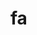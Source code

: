 # fa


<ul className="grid grid-cols-1 md:grid-cols-2 lg:grid-cols-3 xl:grid-cols-4 gap-4 -ml-6">
<ReferenceCard
    title="balance"
    description="Balance Sheet."
    url="/v4/platform/reference/fa/balance"
    command="true"
/>
<ReferenceCard
    title="balance_growth"
    description="Balance Sheet Statement Growth."
    url="/v4/platform/reference/fa/balance_growth"
    command="true"
/>
<ReferenceCard
    title="cal"
    description="Show Dividend Calendar for a given start and end dates."
    url="/v4/platform/reference/fa/cal"
    command="true"
/>
<ReferenceCard
    title="cash"
    description="Cash Flow Statement."
    url="/v4/platform/reference/fa/cash"
    command="true"
/>
<ReferenceCard
    title="cash_growth"
    description="Cash Flow Statement Growth."
    url="/v4/platform/reference/fa/cash_growth"
    command="true"
/>
<ReferenceCard
    title="comp"
    description="Executive Compensation."
    url="/v4/platform/reference/fa/comp"
    command="true"
/>
<ReferenceCard
    title="comsplit"
    description="Stock Split Calendar."
    url="/v4/platform/reference/fa/comsplit"
    command="true"
/>
<ReferenceCard
    title="divs"
    description="Historical Dividends."
    url="/v4/platform/reference/fa/divs"
    command="true"
/>
<ReferenceCard
    title="earning"
    description="Earnings Calendar."
    url="/v4/platform/reference/fa/earning"
    command="true"
/>
<ReferenceCard
    title="emp"
    description="Number of Employees."
    url="/v4/platform/reference/fa/emp"
    command="true"
/>
<ReferenceCard
    title="est"
    description="Analyst Estimates."
    url="/v4/platform/reference/fa/est"
    command="true"
/>
<ReferenceCard
    title="income"
    description="Income Statement."
    url="/v4/platform/reference/fa/income"
    command="true"
/>
<ReferenceCard
    title="income_growth"
    description="Income Statement Growth."
    url="/v4/platform/reference/fa/income_growth"
    command="true"
/>
<ReferenceCard
    title="ins"
    description="Stock Insider Trading."
    url="/v4/platform/reference/fa/ins"
    command="true"
/>
<ReferenceCard
    title="ins_own"
    description="Institutional Ownership."
    url="/v4/platform/reference/fa/ins_own"
    command="true"
/>
<ReferenceCard
    title="metrics"
    description="Key Metrics."
    url="/v4/platform/reference/fa/metrics"
    command="true"
/>
<ReferenceCard
    title="mgmt"
    description="Key Executives."
    url="/v4/platform/reference/fa/mgmt"
    command="true"
/>
<ReferenceCard
    title="overview"
    description="Company Overview."
    url="/v4/platform/reference/fa/overview"
    command="true"
/>
<ReferenceCard
    title="own"
    description="Stock Ownership."
    url="/v4/platform/reference/fa/own"
    command="true"
/>
<ReferenceCard
    title="pt"
    description="Price Target Consensus."
    url="/v4/platform/reference/fa/pt"
    command="true"
/>
<ReferenceCard
    title="pta"
    description="Price Target."
    url="/v4/platform/reference/fa/pta"
    command="true"
/>
<ReferenceCard
    title="ratios"
    description="Extensive set of ratios over time."
    url="/v4/platform/reference/fa/ratios"
    command="true"
/>
<ReferenceCard
    title="revgeo"
    description="Revenue Geographic."
    url="/v4/platform/reference/fa/revgeo"
    command="true"
/>
<ReferenceCard
    title="revseg"
    description="Revenue Business Line."
    url="/v4/platform/reference/fa/revseg"
    command="true"
/>
<ReferenceCard
    title="shrs"
    description="Share Statistics."
    url="/v4/platform/reference/fa/shrs"
    command="true"
/>
<ReferenceCard
    title="split"
    description="Historical Stock Splits."
    url="/v4/platform/reference/fa/split"
    command="true"
/>
<ReferenceCard
    title="transcript"
    description="Earnings Call Transcript."
    url="/v4/platform/reference/fa/transcript"
    command="true"
/>
</ul>
